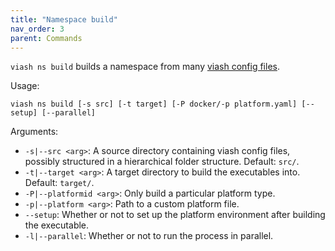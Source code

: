 ```yaml
---
title: "Namespace build"
nav_order: 3
parent: Commands
---
```


`viash ns build` builds a namespace from many [viash config files](../../config).

Usage: 
```
viash ns build [-s src] [-t target] [-P docker/-p platform.yaml] [--setup] [--parallel]
```

Arguments:

* `-s|--src <arg>`: A source directory containing viash config files, possibly structured in a hierarchical folder structure. Default: `src/`.
* `-t|--target <arg>`: A target directory to build the executables into. Default: `target/`.
* `-P|--platformid <arg>`: Only build a particular platform type.
* `-p|--platform <arg>`: Path to a custom platform file.
* `--setup`: Whether or not to set up the platform environment after building the executable.
* `-l|--parallel`: Whether or not to run the process in parallel.
